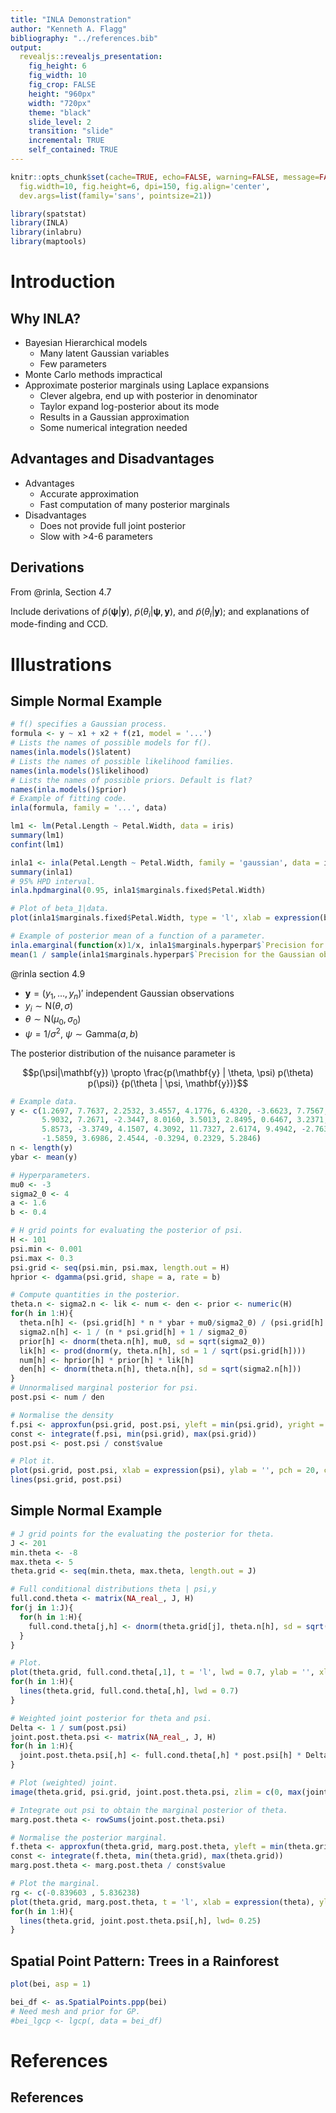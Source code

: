 ```yaml
---
title: "INLA Demonstration"
author: "Kenneth A. Flagg"
bibliography: "../references.bib"
output:
  revealjs::revealjs_presentation:
    fig_height: 6
    fig_width: 10
    fig_crop: FALSE
    height: "960px"
    width: "720px"
    theme: "black"
    slide_level: 2
    transition: "slide"
    incremental: TRUE
    self_contained: TRUE
---
```



```r
knitr::opts_chunk$set(cache=TRUE, echo=FALSE, warning=FALSE, message=FALSE,
  fig.width=10, fig.height=6, dpi=150, fig.align='center',
  dev.args=list(family='sans', pointsize=21))
```

```r
library(spatstat)
library(INLA)
library(inlabru)
library(maptools)
```

# Introduction

## Why INLA?

- Bayesian Hierarchical models
     - Many latent Gaussian variables
     - Few parameters
- Monte Carlo methods impractical
 - Approximate posterior marginals using Laplace expansions
     - Clever algebra, end up with posterior in denominator
     - Taylor expand log-posterior about its mode
     - Results in a Gaussian approximation
     - Some numerical integration needed

## Advantages and Disadvantages

 - Advantages
    - Accurate approximation
    - Fast computation of many posterior marginals
 - Disadvantages
    - Does not provide full joint posterior
    - Slow with >4-6 parameters


## Derivations

From @rinla, Section 4.7

Include derivations of $\tilde{p}(\boldsymbol{\psi}|\mathbf{y})$, $\tilde{p}(\theta_{i}|\boldsymbol{\psi},\mathbf{y})$, and $\tilde{p}(\theta_{i}|\mathbf{y})$; and explanations of mode-finding and CCD.


# Illustrations

## Simple Normal Example

```r
# f() specifies a Gaussian process.
formula <- y ~ x1 + x2 + f(z1, model = '...')
# Lists the names of possible models for f().
names(inla.models()$latent)
# Lists the names of possible likelihood families.
names(inla.models()$likelihood)
# Lists the names of possible priors. Default is flat?
names(inla.models()$prior)
# Example of fitting code.
inla(formula, family = '...', data)
```

```r
lm1 <- lm(Petal.Length ~ Petal.Width, data = iris)
summary(lm1)
confint(lm1)

inla1 <- inla(Petal.Length ~ Petal.Width, family = 'gaussian', data = iris)
summary(inla1)
# 95% HPD interval.
inla.hpdmarginal(0.95, inla1$marginals.fixed$Petal.Width)

# Plot of beta_1|data.
plot(inla1$marginals.fixed$Petal.Width, type = 'l', xlab = expression(beta[1]), ylab = expression(tilde(p)(paste(beta[1], '|', y))))

# Example of posterior mean of a function of a parameter.
inla.emarginal(function(x)1/x, inla1$marginals.hyperpar$`Precision for the Gaussian observations`)
mean(1 / sample(inla1$marginals.hyperpar$`Precision for the Gaussian observations`[,'x'], size = 10000, prob = inla1$marginals.hyperpar$`Precision for the Gaussian observations`[,'y'], replace = TRUE))
```

@rinla section 4.9

- $\mathbf{y} = (y_{1}, \dots, y_{n})'$ independent Gaussian observations
- $y_{i} \sim \mathsf{N}(\theta, \sigma)$
- $\theta \sim \mathsf{N}(\mu_{0}, \sigma_{0})$
- $\psi = 1/\sigma^{2}$, $\psi \sim \mathsf{Gamma}(a, b)$

The posterior distribution of the nuisance parameter is

$$p(\psi|\mathbf{y}) \propto \frac{p(\mathbf{y} | \theta, \psi) p(\theta) p(\psi)}
{p(\theta | \psi, \mathbf{y})}$$

```r
# Example data.
y <- c(1.2697, 7.7637, 2.2532, 3.4557, 4.1776, 6.4320, -3.6623, 7.7567,
       5.9032, 7.2671, -2.3447, 8.0160, 3.5013, 2.8495, 0.6467, 3.2371,
       5.8573, -3.3749, 4.1507, 4.3092, 11.7327, 2.6174, 9.4942, -2.7639,
       -1.5859, 3.6986, 2.4544, -0.3294, 0.2329, 5.2846)
n <- length(y)
ybar <- mean(y)

# Hyperparameters.
mu0 <- -3
sigma2_0 <- 4
a <- 1.6
b <- 0.4

# H grid points for evaluating the posterior of psi.
H <- 101
psi.min <- 0.001
psi.max <- 0.3
psi.grid <- seq(psi.min, psi.max, length.out = H)
hprior <- dgamma(psi.grid, shape = a, rate = b)

# Compute quantities in the posterior.
theta.n <- sigma2.n <- lik <- num <- den <- prior <- numeric(H)
for(h in 1:H){
  theta.n[h] <- (psi.grid[h] * n * ybar + mu0/sigma2_0) / (psi.grid[h] * n + 1 / sigma2_0)
  sigma2.n[h] <- 1 / (n * psi.grid[h] + 1 / sigma2_0)
  prior[h] <- dnorm(theta.n[h], mu0, sd = sqrt(sigma2_0))
  lik[h] <- prod(dnorm(y, theta.n[h], sd = 1 / sqrt(psi.grid[h])))
  num[h] <- hprior[h] * prior[h] * lik[h]
  den[h] <- dnorm(theta.n[h], theta.n[h], sd = sqrt(sigma2.n[h]))
}
# Unnormalised marginal posterior for psi.
post.psi <- num / den 

# Normalise the density 
f.psi <- approxfun(psi.grid, post.psi, yleft = min(psi.grid), yright = max(psi.grid))
const <- integrate(f.psi, min(psi.grid), max(psi.grid))
post.psi <- post.psi / const$value

# Plot it.
plot(psi.grid, post.psi, xlab = expression(psi), ylab = '', pch = 20, cex = 0.7, ylim = c(0, max(post.psi)), main = expression(bold(paste('Posterior Distribution of ', psi))))
lines(psi.grid, post.psi)
```

## Simple Normal Example

```r
# J grid points for the evaluating the posterior for theta.
J <- 201
min.theta <- -8
max.theta <- 5
theta.grid <- seq(min.theta, max.theta, length.out = J)

# Full conditional distributions theta | psi,y 
full.cond.theta <- matrix(NA_real_, J, H)
for(j in 1:J){
  for(h in 1:H){
    full.cond.theta[j,h] <- dnorm(theta.grid[j], theta.n[h], sd = sqrt(sigma2.n[h]))
  }
}

# Plot.
plot(theta.grid, full.cond.theta[,1], t = 'l', lwd = 0.7, ylab = '', xlab = expression(theta), ylim = c(0, max(full.cond.theta)), cex = 0.7, main = expression(bold(paste('Full Conditional of ', theta, ' for Varying ', psi))))
for(h in 1:H){
  lines(theta.grid, full.cond.theta[,h], lwd = 0.7)
}

# Weighted joint posterior for theta and psi.
Delta <- 1 / sum(post.psi)
joint.post.theta.psi <- matrix(NA_real_, J, H)
for(h in 1:H){
  joint.post.theta.psi[,h] <- full.cond.theta[,h] * post.psi[h] * Delta
}

# Plot (weighted) joint.
image(theta.grid, psi.grid, joint.post.theta.psi, zlim = c(0, max(joint.post.theta.psi)), main = 'Joint Posterior', xlab = expression(theta), ylab = expression(psi))

# Integrate out psi to obtain the marginal posterior of theta.
marg.post.theta <- rowSums(joint.post.theta.psi)

# Normalise the posterior marginal.
f.theta <- approxfun(theta.grid, marg.post.theta, yleft = min(theta.grid), yright = max(theta.grid))
const <- integrate(f.theta, min(theta.grid), max(theta.grid))
marg.post.theta <- marg.post.theta / const$value

# Plot the marginal.
rg <- c(-0.839603 , 5.836238)
plot(theta.grid, marg.post.theta, t = 'l', xlab = expression(theta), ylab = '', xlim = c(rg[1], max(theta.grid)), lty = 2, lwd = 3)  
for(h in 1:H){
  lines(theta.grid, joint.post.theta.psi[,h], lwd= 0.25)
}
```


## Spatial Point Pattern: Trees in a Rainforest

```r
plot(bei, asp = 1)
```

```r
bei_df <- as.SpatialPoints.ppp(bei)
# Need mesh and prior for GP.
#bei_lgcp <- lgcp(, data = bei_df)
```

# References

## References


